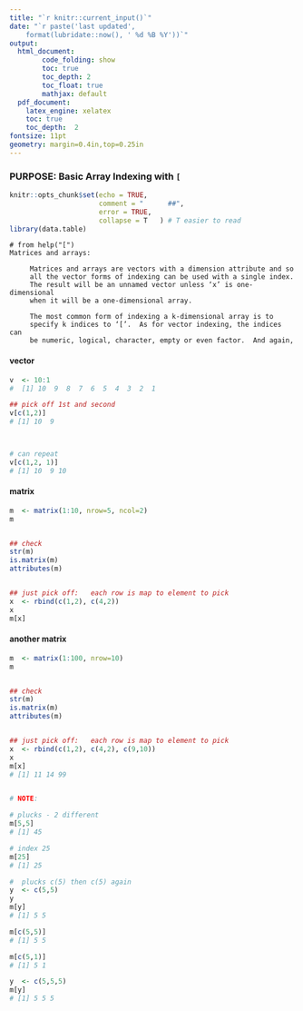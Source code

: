 ```yaml
---
title: "`r knitr::current_input()`"
date: "`r paste('last updated', 
    format(lubridate::now(), ' %d %B %Y'))`"
output:   
  html_document:  
        code_folding: show
        toc: true 
        toc_depth: 2
        toc_float: true
        mathjax: default
  pdf_document:   
    latex_engine: xelatex  
    toc: true
    toc_depth:  2   
fontsize: 11pt   
geometry: margin=0.4in,top=0.25in   
---
```



###	PURPOSE:   Basic Array Indexing with `[`

```r
knitr::opts_chunk$set(echo = TRUE,
                      comment = "      ##",
                      error = TRUE,
                      collapse = T   ) # T easier to read
library(data.table)
```

```
# from help("[")
Matrices and arrays:

     Matrices and arrays are vectors with a dimension attribute and so
     all the vector forms of indexing can be used with a single index.
     The result will be an unnamed vector unless ‘x’ is one-dimensional
     when it will be a one-dimensional array.

     The most common form of indexing a k-dimensional array is to
     specify k indices to ‘[’.  As for vector indexing, the indices can
     be numeric, logical, character, empty or even factor.  And again,

```

#### vector
```r
v  <- 10:1
#  [1] 10  9  8  7  6  5  4  3  2  1

## pick off 1st and second
v[c(1,2)]
# [1] 10  9



# can repeat
v[c(1,2, 1)]
# [1] 10  9 10

```

#### matrix

```r
m  <- matrix(1:10, nrow=5, ncol=2)
m


## check
str(m)
is.matrix(m)
attributes(m)


## just pick off:   each row is map to element to pick
x  <- rbind(c(1,2), c(4,2))
x
m[x]
```

#### another matrix
```r

m  <- matrix(1:100, nrow=10)
m


## check
str(m)
is.matrix(m)
attributes(m)


## just pick off:   each row is map to element to pick
x  <- rbind(c(1,2), c(4,2), c(9,10))
x
m[x]
# [1] 11 14 99


# NOTE:

# plucks - 2 different
m[5,5]
# [1] 45

# index 25 
m[25]
# [1] 25

#  plucks c(5) then c(5) again
y  <- c(5,5)
y
m[y]
# [1] 5 5

m[c(5,5)]
# [1] 5 5

m[c(5,1)]
# [1] 5 1

y  <- c(5,5,5)
m[y]
# [1] 5 5 5

```




